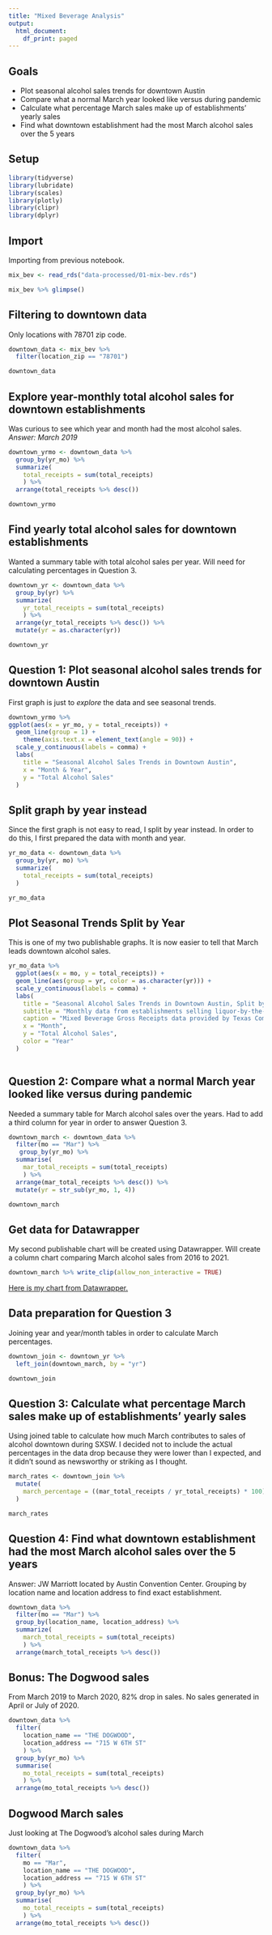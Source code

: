 ```yaml
---
title: "Mixed Beverage Analysis"
output:
  html_document:
    df_print: paged
---
```


## Goals

- Plot seasonal alcohol sales trends for downtown Austin
- Compare what a normal March year looked like versus during pandemic
- Calculate what percentage March sales make up of establishments’ yearly sales
- Find what downtown establishment had the most March alcohol sales over the 5 years

## Setup

```r
library(tidyverse)
library(lubridate)
library(scales)
library(plotly)
library(clipr)
library(dplyr)
```


## Import

Importing from previous notebook.

```r
mix_bev <- read_rds("data-processed/01-mix-bev.rds")

mix_bev %>% glimpse()
```

## Filtering to downtown data

Only locations with 78701 zip code.

```r
downtown_data <- mix_bev %>% 
  filter(location_zip == "78701")

downtown_data
```
## Explore year-monthly total alcohol sales for downtown establishments

Was curious to see which year and month had the most alcohol sales.
_Answer: March 2019_

```r
downtown_yrmo <- downtown_data %>% 
  group_by(yr_mo) %>% 
  summarize(
    total_receipts = sum(total_receipts)
    ) %>% 
  arrange(total_receipts %>% desc())

downtown_yrmo
```

## Find yearly total alcohol sales for downtown establishments

Wanted a summary table with total alcohol sales per year. Will need for calculating percentages in Question 3.

```r
downtown_yr <- downtown_data %>% 
  group_by(yr) %>% 
  summarize(
    yr_total_receipts = sum(total_receipts)
    ) %>% 
  arrange(yr_total_receipts %>% desc()) %>% 
  mutate(yr = as.character(yr))

downtown_yr
```

## Question 1: Plot seasonal alcohol sales trends for downtown Austin

First graph is just to _explore_ the data and see seasonal trends.

```r
downtown_yrmo %>% 
ggplot(aes(x = yr_mo, y = total_receipts)) +
  geom_line(group = 1) +
    theme(axis.text.x = element_text(angle = 90)) +
  scale_y_continuous(labels = comma) +
  labs(
    title = "Seasonal Alcohol Sales Trends in Downtown Austin",
    x = "Month & Year",
    y = "Total Alcohol Sales" 
  )

```

## Split graph by year instead

Since the first graph is not easy to read, I split by year instead. In order to do this, I first prepared the data with month and year.

```r
yr_mo_data <- downtown_data %>% 
  group_by(yr, mo) %>% 
  summarize(
    total_receipts = sum(total_receipts)
  )

yr_mo_data
```

## Plot Seasonal Trends Split by Year

This is one of my two publishable graphs. It is now easier to tell that March leads downtown alcohol sales.

```r
yr_mo_data %>% 
  ggplot(aes(x = mo, y = total_receipts)) +
  geom_line(aes(group = yr, color = as.character(yr))) +
  scale_y_continuous(labels = comma) +
  labs(
    title = "Seasonal Alcohol Sales Trends in Downtown Austin, Split by Year",
    subtitle = "Monthly data from establishments selling liquor-by-the-drink (January 2016 to August 2021)",
    caption = "Mixed Beverage Gross Receipts data provided by Texas Comptroller of Public Accounts",
    x = "Month",
    y = "Total Alcohol Sales",
    color = "Year"
  )
  
```

## Question 2: Compare what a normal March year looked like versus during pandemic

Needed a summary table for March alcohol sales over the years. Had to add a third column for year in order to answer Question 3.

```r
downtown_march <- downtown_data %>% 
  filter(mo == "Mar") %>% 
   group_by(yr_mo) %>% 
  summarise(
    mar_total_receipts = sum(total_receipts)
    ) %>% 
  arrange(mar_total_receipts %>% desc()) %>% 
  mutate(yr = str_sub(yr_mo, 1, 4))

downtown_march
```

## Get data for Datawrapper

My second publishable chart will be created using Datawrapper. Will create a column chart comparing March alcohol sales from 2016 to 2021.

```r
downtown_march %>% write_clip(allow_non_interactive = TRUE)
```

[Here is my chart from Datawrapper.](https://www.datawrapper.de/_/MI67t/)

## Data preparation for Question 3

Joining year and year/month tables in order to calculate March percentages.

```r
downtown_join <- downtown_yr %>% 
  left_join(downtown_march, by = "yr")

downtown_join
```

## Question 3: Calculate what percentage March sales make up of establishments’ yearly sales

Using joined table to calculate how much March contributes to sales of alcohol downtown during SXSW. I decided not to include the actual percentages in the data drop because they were lower than I expected, and it didn't sound as newsworthy or striking as I thought.

```r
march_rates <- downtown_join %>% 
  mutate(
    march_percentage = ((mar_total_receipts / yr_total_receipts) * 100) %>% round()
  )

march_rates
```

## Question 4: Find  what downtown establishment had the most March alcohol sales over the 5 years

Answer: JW Marriott located by Austin Convention Center. Grouping by location name and location address to find exact establishment.

```r
downtown_data %>% 
  filter(mo == "Mar") %>% 
  group_by(location_name, location_address) %>% 
  summarize(
    march_total_receipts = sum(total_receipts)
    ) %>% 
  arrange(march_total_receipts %>% desc())
```

## Bonus: The Dogwood sales

From March 2019 to March 2020, 82% drop in sales. No sales generated in April or July of 2020.

```r
downtown_data %>% 
  filter(
    location_name == "THE DOGWOOD",
    location_address == "715 W 6TH ST"
    ) %>% 
  group_by(yr_mo) %>% 
  summarise(
    mo_total_receipts = sum(total_receipts)
    ) %>% 
  arrange(mo_total_receipts %>% desc())
```


## Dogwood March sales

Just looking at The Dogwood's alcohol sales during March

```r
downtown_data %>% 
  filter(
    mo == "Mar",
    location_name == "THE DOGWOOD",
    location_address == "715 W 6TH ST"
    ) %>% 
  group_by(yr_mo) %>% 
  summarise(
    mo_total_receipts = sum(total_receipts)
    ) %>% 
  arrange(mo_total_receipts %>% desc())
```

